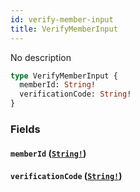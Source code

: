 ```yaml
---
id: verify-member-input
title: VerifyMemberInput
---
```


No description

```graphql
type VerifyMemberInput {
  memberId: String!
  verificationCode: String!
}
```

### Fields

#### `memberId` ([`String!`](/graphql/scalars/string))

#### `verificationCode` ([`String!`](/graphql/scalars/string))
